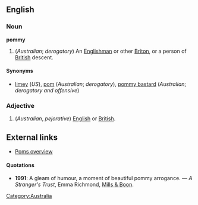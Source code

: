==English==
===Noun===
'''pommy'''
#(''Australian''; ''derogatory'') An [[Englishman]] or other [[Briton]], or a person of [[British]] descent.

====Synonyms====
*[[limey]] (''US''), [[pom]] (''Australian''; ''derogatory''), [[pommy bastard]] (''Australian''; ''derogatory and offensive'')

===Adjective===
#(''Australian'', ''pejorative'') [[English]] or [[British]].

==External links==

*[http://www.australianbeers.com/culture/poms.htm Poms overview]

====Quotations====
*'''1991''': A gleam of humour, a moment of beautiful pommy arrogance. &mdash; ''A Stranger's Trust'', Emma Richmond, [[w:Mills & Boon|Mills & Boon]].
[[Category:Australia]]